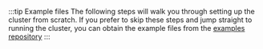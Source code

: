 :::tip Example files
The following steps will walk you through setting up the cluster from
scratch. If you prefer to skip these steps and jump straight to running the
cluster, you can obtain the example
files from the [examples repository](https://github.com/ClickHouse/examples/tree/main/docker-compose-recipes)
:::